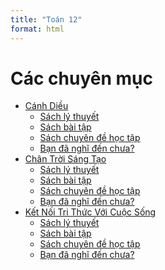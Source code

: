 ---
title: "Toán 12"
format: html
---

# Các chuyên mục
- [Cánh Diều](canh-dieu/index.qmd)
    - [Sách lý thuyết](canh-dieu/sach-ly-thuyet/index.qmd)
    - [Sách bài tập](canh-dieu/sach-bai-tap/index.qmd)
    - [Sách chuyên đề học tập](canh-dieu/sach-chuyen-de-hoc-tap/index.qmd)
    - [Bạn đã nghĩ đến chưa?](canh-dieu/ban-da-nghi-den-chua/index.qmd)

- [Chân Trời Sáng Tạo](chan-troi-sang-tao/index.qmd)
    - [Sách lý thuyết](chan-troi-sang-ta/sach-ly-thuyet/index.qmd)
    - [Sách bài tập](chan-troi-sang-tao/sach-bai-tap/index.qmd)
    - [Sách chuyên đề học tập](chan-troi-sang-tao/sach-chuyen-de-hoc-tap/index.qmd)
    - [Bạn đã nghĩ đến chưa?](chan-troi-sang-tao/ban-da-nghi-den-chua/index.qmd)

- [Kết Nối Tri Thức Với Cuộc Sống](ket-noi-tri-thuc-voi-cuoc-song//index.qmd)
    - [Sách lý thuyết](ket-noi-tri-thuc-voi-cuoc-song/sach-ly-thuyet/index.qmd)
    - [Sách bài tập](ket-noi-tri-thuc-voi-cuoc-song/sach-bai-tap/index.qmd)
    - [Sách chuyên đề học tập](ket-noi-tri-thuc-voi-cuoc-song/sach-chuyen-de-hoc-tap/index.qmd)
    - [Bạn đã nghĩ đến chưa?](ket-noi-tri-thuc-voi-cuoc-song/ban-da-nghi-den-chua/index.qmd)